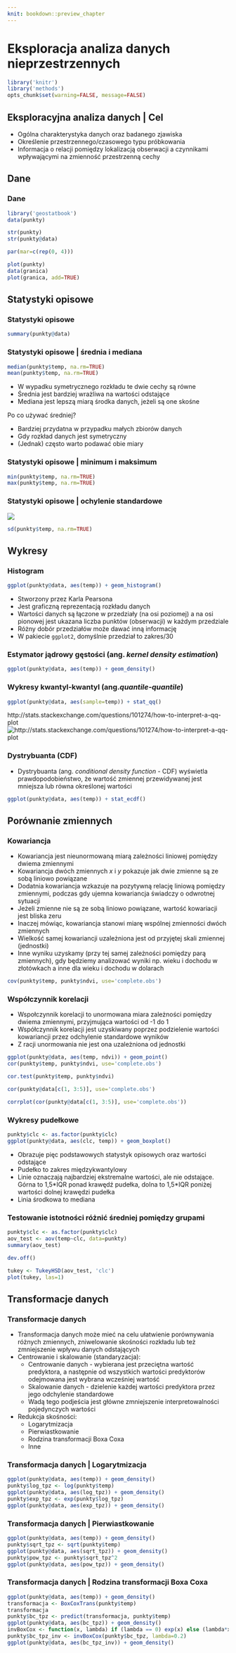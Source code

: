 ```yaml
---
knit: bookdown::preview_chapter
---
```


# Eksploracja analiza danych nieprzestrzennych

```r
library('knitr')
library('methods')
opts_chunk$set(warning=FALSE, message=FALSE) 
```

## Eksploracyjna analiza danych | Cel
- Ogólna charakterystyka danych oraz badanego zjawiska
- Określenie przestrzennego/czasowego typu próbkowania
- Informacja o relacji pomiędzy lokalizacją obserwacji a czynnikami wpływającymi na zmienność przestrzenną cechy

## Dane
### Dane 

```r
library('geostatbook')
data(punkty)
```

```r
str(punkty)
str(punkty@data)
```

```r
par(mar=c(rep(0, 4)))
```

```r
plot(punkty)
data(granica)
plot(granica, add=TRUE)
```

## Statystyki opisowe
### Statystyki opisowe

```r
summary(punkty@data)
```

### Statystyki opisowe | średnia i mediana

```r
median(punkty$temp, na.rm=TRUE)
mean(punkty$temp, na.rm=TRUE)
```

- W wypadku symetrycznego rozkładu te dwie cechy są równe
- Średnia jest bardziej wrażliwa na wartości odstające
- Mediana jest lepszą miarą środka danych, jeżeli są one skośne

Po co używać średniej?

- Bardziej przydatna w przypadku małych zbiorów danych
- Gdy rozkład danych jest symetryczny
- (Jednak) często warto podawać obie miary
  
### Statystyki opisowe | minimum i maksimum

```r
min(punkty$temp, na.rm=TRUE)
max(punkty$temp, na.rm=TRUE)
```

### Statystyki opisowe | ochylenie standardowe
![](figs/normal_distribution.png)

```r
sd(punkty$temp, na.rm=TRUE)
```

## Wykresy
### Histogram

```r
ggplot(punkty@data, aes(temp)) + geom_histogram()
```

- Stworzony przez Karla Pearsona
- Jest graficzną reprezentacją rozkładu danych
- Wartości danych są łączone w przedziały (na osi poziomej) a na osi pionowej jest ukazana liczba punktów (obserwacji) w każdym przedziale
- Różny dobór przedziałów może dawać inną informację
- W pakiecie `ggplot2`, domyślnie przedział to zakres/30

### Estymator jądrowy gęstości (ang. *kernel density estimation*)

```r
ggplot(punkty@data, aes(temp)) + geom_density()
```

### Wykresy kwantyl-kwantyl (ang.*quantile-quantile*)

```r
ggplot(punkty@data, aes(sample=temp)) + stat_qq()
```

http://stats.stackexchange.com/questions/101274/how-to-interpret-a-qq-plot
![http://stats.stackexchange.com/questions/101274/how-to-interpret-a-qq-plot](figs/qq.png)

### Dystrybuanta (CDF)
- Dystrybuanta (ang. *conditional density function* - CDF) wyświetla prawdopodobieństwo, że wartość zmiennej przewidywanej jest mniejsza lub równa określonej wartości

```r
ggplot(punkty@data, aes(temp)) + stat_ecdf()
```

## Porównanie zmiennych

### Kowariancja
- Kowariancja jest nieunormowaną miarą zależności liniowej pomiędzy dwiema zmiennymi
- Kowariancja dwóch zmiennych $x$ i $y$ pokazuje jak dwie zmienne są ze sobą liniowo powiązane
- Dodatnia kowariancja wzkazuje na pozytywną relację liniową pomiędzy zmiennymi, podczas gdy ujemna kowariancja świadczy o odwrotnej sytuacji
- Jeżeli zmienne nie są ze sobą liniowo powiązane, wartość kowariacji jest bliska zeru
- Inaczej mówiąc, kowariancja stanowi miarę wspólnej zmienności dwóch zmiennych  
- Wielkość samej kowariancji uzależniona jest od przyjętej skali zmiennej (jednostki)
- Inne wyniku uzyskamy (przy tej samej zależności pomiędzy parą zmiennych), gdy będziemy analizować wyniki np. wieku i dochodu w złotówkach a inne dla wieku i dochodu w dolarach

```r
cov(punkty$temp, punkty$ndvi, use='complete.obs')
```

### Współczynnik korelacji
- Wspołczynnik korelacji to unormowana miara zależności pomiędzy dwiema zmiennymi, przyjmująca wartości od -1 do 1
- Współczynnik korelacji jest uzyskiwany poprzez podzielenie wartości kowariancji przez odchylenie standardowe wyników
- Z racji unormowania nie jest ona uzależniona od jednostki

```r
ggplot(punkty@data, aes(temp, ndvi)) + geom_point()
cor(punkty$temp, punkty$ndvi, use='complete.obs')
```

```r
cor.test(punkty$temp, punkty$ndvi)
```

```r
cor(punkty@data[c(1, 3:5)], use='complete.obs')
```

```r
corrplot(cor(punkty@data[c(1, 3:5)], use='complete.obs'))
```

### Wykresy pudełkowe

```r
punkty$clc <- as.factor(punkty$clc)
ggplot(punkty@data, aes(clc, temp)) + geom_boxplot()
```

- Obrazuje pięc podstawowych statystyk opisowych oraz wartości odstające
- Pudełko to zakres międzykwantylowy
- Linie oznaczają najbardziej ekstremalne wartości, ale nie odstające. Górna to 1,5\*IQR ponad krawędź pudełka, dolna to 1,5\*IQR poniżej wartości dolnej krawędzi pudełka
- Linia środkowa to mediana

<!--
1. Tereny komunikacyjne i porty
2. Zabudowa luźna, złożone systemy upraw i działek
3. Grunty orne, Łąki
4. Lasy liściaste,  Lasy iglaste, mieszane
5. Bagna, Torfowiska
6. Zbiorniki wodne
-->

### Testowanie istotności różnić średniej pomiędzy grupami

```r
punkty$clc <- as.factor(punkty$clc)
aov_test <- aov(temp~clc, data=punkty)
summary(aov_test)
```

```r
dev.off()
```

```r
tukey <- TukeyHSD(aov_test, 'clc')
plot(tukey, las=1)
```

## Transformacje danych
### Transformacje danych
- Transformacja danych może mieć na celu ułatwienie porównywania różnych zmiennych, zniwelowanie skośności rozkładu lub też zmniejszenie wpływu danych odstających
- Centrowanie i skalowanie (standaryzacja):
    - Centrowanie danych - wybierana jest przeciętna wartość predyktora, a następnie od wszystkich wartości predyktorów odejmowana jest wybrana wcześniej wartość
    - Skalowanie danych - dzielenie każdej wartości predyktora przez jego odchylenie standardowe
    - Wadą tego podjeścia jest główne zmniejszenie interpretowalności pojedynczych wartości
- Redukcja skośności:
    - Logarytmizacja
    - Pierwiastkowanie
    - Rodzina transformacji Boxa Coxa
    - Inne    

### Transformacja danych | Logarytmizacja

```r
ggplot(punkty@data, aes(temp)) + geom_density()
punkty$log_tpz <- log(punkty$temp)
ggplot(punkty@data, aes(log_tpz)) + geom_density()
punkty$exp_tpz <- exp(punkty$log_tpz)
ggplot(punkty@data, aes(exp_tpz)) + geom_density()
```

### Transformacja danych | Pierwiastkowanie

```r
ggplot(punkty@data, aes(temp)) + geom_density()
punkty$sqrt_tpz <- sqrt(punkty$temp)
ggplot(punkty@data, aes(sqrt_tpz)) + geom_density()
punkty$pow_tpz <- punkty$sqrt_tpz^2
ggplot(punkty@data, aes(pow_tpz)) + geom_density()
```

### Transformacja danych | Rodzina transformacji Boxa Coxa

```r
ggplot(punkty@data, aes(temp)) + geom_density()
transformacja <- BoxCoxTrans(punkty$temp)
transformacja
punkty$bc_tpz <- predict(transformacja, punkty$temp)
ggplot(punkty@data, aes(bc_tpz)) + geom_density()
invBoxCox <- function(x, lambda) if (lambda == 0) exp(x) else (lambda*x + 1)^(1/lambda) 
punkty$bc_tpz_inv <- invBoxCox(punkty$bc_tpz, lambda=0.2)
ggplot(punkty@data, aes(bc_tpz_inv)) + geom_density()
```

